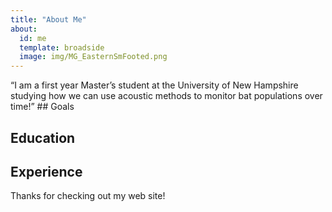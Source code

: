```yaml
---
title: "About Me"
about:  
  id: me
  template: broadside
  image: img/MG_EasternSmFooted.png
---
```


:::{#me}
"I am a first year Master's student at the University of New Hampshire studying how we can use acoustic methods to monitor bat populations over time!"
## Goals
 
## Education

## Experience

:::

Thanks for checking out my web site!

